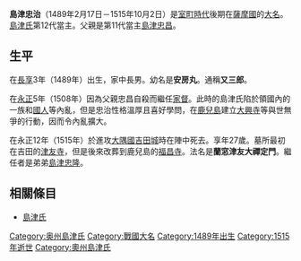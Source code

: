 {{unreferenced|time=2017-08-09T13:44:37+00:00}}
{{japanese|japanese=島津 忠治|kana=しまづ ただはる|romaji=Shimadsu Tadaharu}}
'''島津忠治'''（1489年2月17日－1515年10月2日）是[[室町時代|室町時代]]後期在[[薩摩國|薩摩國]]的[[大名_(稱謂)|大名]]。[[島津氏|島津氏]]第12代當主。父親是第11代當主[[島津忠昌|島津忠昌]]。

== 生平 ==
在[[長享|長享]]3年（1489年）出生，家中長男。幼名是'''安房丸'''。通稱'''又三郎'''。

在[[永正|永正]]5年（1508年）因為父親忠昌自殺而繼任[[家督|家督]]。此時的島津氏陷於領國內的一族和[[國人|國人]]等內亂，但是忠治性格溫厚且喜好學問，在[[鹿兒島縣|鹿兒島]]建立[[大興寺|大興寺]]等與世無爭的行動，因而令內亂擴大。

在永正12年（1515年）於進攻[[大隅國|大隅國]][[吉田城|吉田城]]時在陣中死去。享年27歲。墓所最初在吉田的[[津友寺|津友寺]]，但是後來改葬到鹿兒島的[[福昌寺|福昌寺]]。法名是'''蘭窓津友大禪定門'''。繼任者是弟弟[[島津忠隆|島津忠隆]]。

== 相關條目 ==
*[[島津氏|島津氏]]

{{島津氏歷代當主|||1508－1515}}

[[Category:奥州島津氏|Category:奥州島津氏]]
[[Category:戰國大名|Category:戰國大名]]
[[Category:1489年出生|Category:1489年出生]]
[[Category:1515年逝世|Category:1515年逝世]]
[[Category:奧州島津氏|Category:奧州島津氏]]